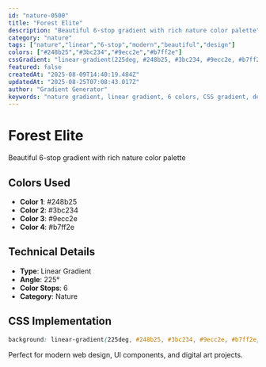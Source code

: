```yaml
---
id: "nature-0500"
title: "Forest Elite"
description: "Beautiful 6-stop gradient with rich nature color palette"
category: "nature"
tags: ["nature","linear","6-stop","modern","beautiful","design"]
colors: ["#248b25","#3bc234","#9ecc2e","#b7ff2e"]
cssGradient: "linear-gradient(225deg, #248b25, #3bc234, #9ecc2e, #b7ff2e)"
featured: false
createdAt: "2025-08-09T14:40:19.484Z"
updatedAt: "2025-08-25T07:08:43.017Z"
author: "Gradient Generator"
keywords: "nature gradient, linear gradient, 6 colors, CSS gradient, design, #248b25, #3bc234, #9ecc2e, #b7ff2e"
---
```


# Forest Elite

Beautiful 6-stop gradient with rich nature color palette

## Colors Used
- **Color 1**: #248b25
- **Color 2**: #3bc234
- **Color 3**: #9ecc2e
- **Color 4**: #b7ff2e

## Technical Details
- **Type**: Linear Gradient
- **Angle**: 225°
- **Color Stops**: 6
- **Category**: Nature

## CSS Implementation
```css
background: linear-gradient(225deg, #248b25, #3bc234, #9ecc2e, #b7ff2e);
```

Perfect for modern web design, UI components, and digital art projects.
